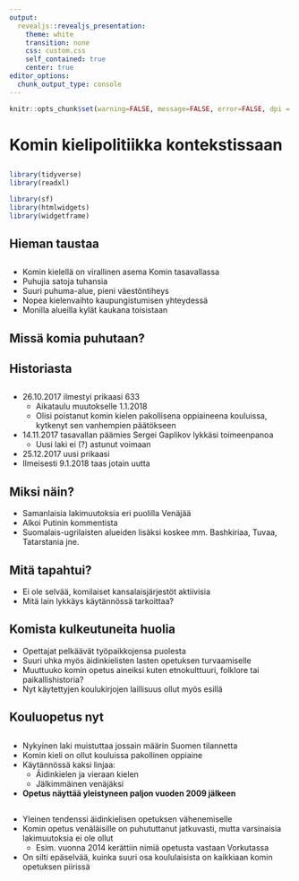 ```yaml
---
output: 
  revealjs::revealjs_presentation:
    theme: white
    transition: none
    css: custom.css
    self_contained: true
    center: true
editor_options: 
  chunk_output_type: console
---
```


```r
knitr::opts_chunk$set(warning=FALSE, message=FALSE, error=FALSE, dpi = 400,fig.cap = "", cache = T, echo=FALSE)
```

# Komin kielipolitiikka kontekstissaan

<!-- prikaasi -->

## {data-background="https://imgur.com/PMChN7Z.png" data-background-size="75%"}


```r
library(tidyverse)
library(readxl)
```

```r

library(sf)
library(htmlwidgets)
library(widgetframe)

```


## Hieman taustaa

##

- Komin kielellä on virallinen asema Komin tasavallassa
- Puhujia satoja tuhansia
- Suuri puhuma-alue, pieni väestöntiheys
- Nopea kielenvaihto kaupungistumisen yhteydessä
- Monilla alueilla kylät kaukana toisistaan

## Missä komia puhutaan?

## {data-background="https://upload.wikimedia.org/wikipedia/commons/thumb/6/64/Map_of_Russia_-_Komi.svg/1200px-Map_of_Russia_-_Komi.svg.png" data-background-size="75%"}


## {data-background="https://upload.wikimedia.org/wikipedia/commons/8/82/Relief_Map_of_Komi_Republic.png" data-background-size="50%"}

<!-- joki --> 

## {data-background="https://upload.wikimedia.org/wikipedia/commons/e/ea/%D0%92%D0%B8%D0%B4_%D0%BD%D0%B0_%D1%80%D0%B5%D0%BA%D1%83._-_panoramio.jpg" data-background-size="60%"}

## {data-background="https://upload.wikimedia.org/wikipedia/commons/e/e7/Syktyvkar%2C_Komi_Republic%2C_Russia_-_panoramio_%282%29.jpg" data-background-size="60%"}

## {data-background="https://upload.wikimedia.org/wikipedia/commons/e/ef/Syktyvdinsky_District%2C_Komi_Republic%2C_Russia_-_panoramio_%283%29.jpg" data-background-size="60%"}


## Historiasta

## {data-background="https://upload.wikimedia.org/wikipedia/commons/8/83/1989_CPA_6082.jpg" data-background-size="75%"}

## {data-background="https://imgur.com/PYTvswS.png" data-background-size="50%"}

<!-- prikaasi -->

## {data-background="https://imgur.com/PMChN7Z.png" data-background-size="75%"}

##

- 26.10.2017 ilmestyi prikaasi 633
    - Aikataulu muutokselle 1.1.2018
    - Olisi poistanut komin kielen pakollisena oppiaineena kouluissa, kytkenyt sen vanhempien päätökseen
- 14.11.2017 tasavallan päämies Sergei Gaplikov lykkäsi toimeenpanoa
    - Uusi laki ei (?) astunut voimaan
- 25.12.2017 uusi prikaasi
- Ilmeisesti 9.1.2018 taas jotain uutta


## Miksi näin?

- Samanlaisia lakimuutoksia eri puolilla Venäjää
- Alkoi Putinin kommentista
- Suomalais-ugrilaisten alueiden lisäksi koskee mm. Bashkiriaa, Tuvaa, Tatarstania jne.

## Mitä tapahtui?

- Ei ole selvää, komilaiset kansalaisjärjestöt aktiivisia
- Mitä lain lykkäys käytännössä tarkoittaa?

## Komista kulkeutuneita huolia

- Opettajat pelkäävät työpaikkojensa puolesta
- Suuri uhka myös äidinkielisten lasten opetuksen turvaamiselle
- Muuttuuko komin opetus aineiksi kuten etnokulttuuri, folklore tai paikallishistoria?
- Nyt käytettyjen koulukirjojen laillisuus ollut myös esillä

## Kouluopetus nyt

##

- Nykyinen laki muistuttaa jossain määrin Suomen tilannetta
- Komin kieli on ollut kouluissa pakollinen oppiaine
- Käytännössä kaksi linjaa:
    - Äidinkielen ja vieraan kielen
    - Jälkimmäinen venäjäksi
- **Opetus näyttää yleistyneen paljon vuoden 2009 jälkeen**

## {data-background="https://imgur.com/yMzMxyZ.png" data-background-size="75%"}

##

- Yleinen tendenssi äidinkielisen opetuksen vähenemiselle
- Komin opetus venäläisille on puhututtanut jatkuvasti, mutta varsinaisia lakimuutoksia ei ole ollut
    - Esim. vuonna 2014 kerättiin nimiä opetusta vastaan Vorkutassa
- On silti epäselvää, kuinka suuri osa koululaisista on kaikkiaan komin opetuksen piirissä

## {data-background="https://imgur.com/RtvswgE.png" data-background-size="75%"}

## {data-background="https://imgur.com/0xHg46U.png" data-background-size="60%"}

## {data-background="https://imgur.com/QfeQb9j.png" data-background-size="60%"}

## 
